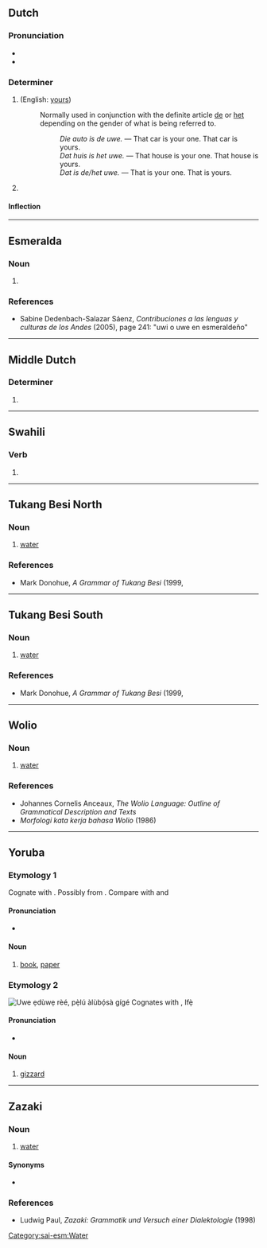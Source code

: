 {{also|Uwe}}
==Dutch==

===Pronunciation===
* {{IPA|nl|/ˈyu̯ə/}}
* {{audio|nl|Nl-uwe.ogg|Audio}}

===Determiner===
{{head|nl|determiner|cat2=possessive determiners}}

# {{form of|nl|non-[[attributive]] form|uw}} (English: [[yours]])
#: Normally used in conjunction with the definite article [[de]] or [[het]] depending on the gender of what is being referred to.
#:: ''Die auto is de uwe.'' &mdash; That car is your one. That car is yours.
#:: ''Dat huis is het uwe.'' &mdash; That house is your one. That house is yours.
#:: ''Dat is de/het uwe.'' &mdash; That is your one. That is yours.
# {{lb|nl|archaic}} {{form of|nl|inflected form|uw}}

====Inflection====
{{nl-decl-personal pronouns}}

----

==Esmeralda==

===Noun===
{{head|sai-esm|noun}}

# {{alt form|sai-esm|uvve}}

===References===
* Sabine Dedenbach-Salazar Sáenz, ''Contribuciones a las lenguas y culturas de los Andes'' (2005), page 241: "uwi o uwe en esmeraldeño"

----

==Middle Dutch==

===Determiner===
{{head|dum|determiner form}}

# {{inflection of|dum|u||f|nom//acc|s|;|nom//acc|p}}

----

==Swahili==

===Verb===
{{head|sw|verb form}}

# {{inflection of|sw|wa|-wa|2s|subjunctive|affirmative|;|m-mi|singular|subjunctive|affirmative|;|u-n|singular|subjunctive|affirmative}}

----

==Tukang Besi North==

===Noun===
{{head|khc|noun}}

# [[water]]

===References===
* Mark Donohue, ''A Grammar of Tukang Besi'' (1999, {{ISBN|3110805545}}

----

==Tukang Besi South==

===Noun===
{{head|bhq|noun}}

# [[water]]

===References===
* Mark Donohue, ''A Grammar of Tukang Besi'' (1999, {{ISBN|3110805545}}

----

==Wolio==

===Noun===
{{head|wlo|noun}}

# [[water]]

===References===
* Johannes Cornelis Anceaux, ''The Wolio Language: Outline of Grammatical Description and Texts''
* ''Morfologi kata kerja bahasa Wolio'' (1986)

{{c|wlo|Matter}}

----

==Yoruba==

===Etymology 1===
Cognate with {{cog|yo|ìwé}}. Possibly from {{affix|yo|ù-|wé|t1=nominalizing prefix|id1=nominalizing prefix|t2=to bind, to wrap|lit=That which can be bound}}. Compare with {{l|yo|ewé}} and {{l|yo|fi wé}}

====Pronunciation====
*{{yo-IPA|ùwé}}

====Noun====
{{yo-noun|ùwé}}

# {{lb|yo|Èkìtì|Ìjẹ̀bú|Oǹdó|Ìdànrè}} [[book]], [[paper]]
#: {{syn|yo|bébà|tákàdá}}

===Etymology 2===
[[File:Chicken Gizzard.jpg|thumb|'''Uwe''' ẹdùwẹ rèé, pẹ̀lú àlùbọ́sà gígé]]
Cognates with {{cog|yo|iwe}}, Ifẹ̀ {{cog|yo|ighe}}

====Pronunciation====
*{{yo-IPA|uwe}}

====Noun====
{{yo-noun|uwe}}

# {{lb|yo|Ìjẹ̀bú|Ekiti}} {{lb|yo|zootomy}} [[gizzard]]


----

==Zazaki==

===Noun===
{{head|zza|noun}}

# [[water]]

====Synonyms====
* {{l|zza|aw}} {{qualifier|Dimli}}

===References===
* Ludwig Paul, ''Zazaki: Grammatik und Versuch einer Dialektologie'' (1998)

[[Category:sai-esm:Water]]
